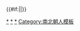 {{Navbox
|state = {{{state|autocollapse}}}
|name = 北魏皇后
|title = [[北魏]][[中國皇后及妃嬪列表#北朝•北魏|皇后]]（附[[東魏]]皇后、[[西魏]]皇后、追尊皇后及[[保太后]]）
| style = width:650px; background:orchid
| group1 =北魏皇后
| list1 = 
 {{Navbox|child
 |evenodd = swap
 | group1 = [[魏道武帝|太祖]]
 | list1 = [[慕容皇后 (拓跋珪)|道武皇后慕容氏]]
 | group2 = [[魏太武帝|世祖]]
 | list2 = [[太武皇后|太武皇后赫連氏]]
 | group3 = [[魏文成帝|高宗]]
 | list3 = [[文成文明皇后|文明皇后馮氏]]
 | group4 = [[魏孝文帝|高祖]]
 | list4 = [[孝文废皇后|皇后馮氏]]<sup>#</sup> - [[孝文幽皇后|幽皇后馮氏]]
 | group5 = [[魏宣武帝|世宗]]
 | list5 = [[宣武順皇后|順皇后于氏]] - 皇后[[高英]]<sup>#</sup>
 | group6 = [[魏孝明帝|肅宗]]
 | list6 = [[胡皇后 (北魏孝明帝)|皇后胡氏]]<sup>#</sup>
 | group7 = [[魏孝庄帝|敬宗]]
 | list7 = [[大尔朱氏|皇后尔朱氏]]<sup>#</sup>
 | group8 = [[元晔|長廣王]]<sup>#</sup>
 | list8 = [[小尔朱氏|皇后爾朱氏]]<sup>#</sup>
 | group9 = [[魏节闵帝|節閔帝]]<sup>#</sup>
 | list9 = [[爾朱皇后 (北魏節閔帝)|皇后爾朱氏]]<sup>#</sup>
 | group10= [[魏孝武帝|孝武帝]]<sup>#</sup>
 | list10 = [[高皇后 (北魏孝武帝)|皇后高氏]]<sup>#</sup>
}}
| group2 = 東魏皇后
| list2 = 
{{Navbox|child
 |evenodd = swap
 | group1 = [[魏孝静帝|孝靜帝]]
 | list1 = [[高皇后 (東魏)|皇后高氏]]
}}
| group3 = 西魏皇后
| list3 = 
{{Navbox|child
 |evenodd = swap
 | group1 = [[元宝炬|文帝]]
 | list1 = [[乙弗皇后|文皇后乙弗氏]]<sup>~</sup> - [[悼皇后 (西魏)|悼皇后郁久閭氏]]
 | group2 = [[元钦|廢帝]]<sup>#</sup>
 | list2 = [[宇文皇后|皇后宇文氏]]<sup>#</sup>
 | group3 = [[魏恭帝|恭帝]]
 | list3 = [[若干皇后|皇后若干氏]]
}}
| group4 = 追封及尊封皇后
| list4 = 
 {{Navbox|child
 |evenodd = swap
 | group1 = [[拓跋力微|始祖]]
 | list1 = [[神元皇后|神元皇后竇氏]]
 | group2 = [[拓跋沙漠汗|文帝]]
 | list2 = [[封皇后|皇后封氏]]
 | group3 = [[拓跋猗㐌|桓帝]]
 | list3 = [[祁皇后|皇后祁氏]]
 | group4 = [[拓跋鬱律|平文帝]]
 | list4 = [[王皇后 (北魏)|平文皇后王氏]]
 | group5 = [[拓跋什翼犍|高祖]]
 | list5 = [[昭成皇后 (北魏)|昭成皇后慕容氏]]
 | group6 = [[拓跋寔|獻明帝]]
 | list6 = [[獻明皇后|獻明皇后賀氏]]
 | group7 = [[魏道武帝|太祖]]
 | list7 = [[宣穆皇后|宣穆皇后劉氏]]
 | group8 = [[魏明元帝|太宗]]
 | list8 = [[昭哀皇后|昭哀皇后姚氏]] - [[明元密皇后|密皇后杜氏]]
 | group9 = [[魏太武帝|世祖]]
 | list9 = [[敬哀皇后 (北魏)|敬哀皇后賀氏]]
 | group10= [[拓跋晃|恭宗]]
 | list10 = [[景穆恭皇后|恭皇后閭氏]]
 | group11 = [[魏文成帝|高宗]]
 | list11 = [[文成元皇后|元皇后李氏]]
 | group12= [[魏献文帝|顯祖]]
 | list12 = [[李夫人 (北魏獻文帝)|思皇后李氏]]
 | group13 = [[魏孝文帝|高祖]]
 | list13 = [[孝文貞皇后|貞皇后林氏]]<sup>#</sup> - [[高照容|文昭皇后高照容]]
 | group14 = [[魏宣武帝|世宗]]
 | list14 = [[宣武靈皇后|靈皇后胡氏]]
 | group15 = [[元勰|肅祖]]
 | list15 = [[李媛華|文穆皇后李媛華]]
 | group16 = [[元劭|孝宣帝]]
 | list16 = [[文恭皇后|文恭皇后李氏]]
 | group17 = [[元怀|武穆帝]]
 | list17 = [[武穆后|-{武穆后}-冯氏]]
 | group18 = [[元愉|文景帝]]<sup>~</sup>
 | list18 = [[杨奥妃|皇后杨奥妃]]<sup>~</sup>
}}
| group5 = 保太后<br />（列出帝王为養子）
| list5 = 
{{Navbox|child
 |evenodd = swap
 | group1 = [[魏太武帝|世祖]]
 | list1 = [[惠太后|惠太后竇氏]]
 | group2 = [[拓跋晃|恭宗]]
 | list2 = [[昭太后|昭太后常氏]]
}}
| group6 = 其他皇帝正室
| list6 = 
{{Navbox|child
 |evenodd = swap
 | group1 = [[拓跋什翼犍|高祖]]
 | list1 = [[慕容氏 (拓跋什翼犍)|代王妃慕容氏]]
 | group2 = [[元羽|先帝]]
 | list2 = [[郑始容|广陵惠王妃郑始容]]
 | group3 = [[元愉|文景帝]]<sup>~</sup>
 | list3 = [[于妃 (元愉之妻)|京兆王妃于氏]]<sup>#</sup>
 | group4 = [[元颢|北海王]]<sup>#</sup>
 | list4 = [[李元姜|北海王妃李元姜]]
 | group5 = [[元悦|汝南王]]<sup>#</sup>
 | list5 = [[閭妃|汝南文宣王妃閭氏]]
}}
| group7 = 其他皇帝生母<br />（列出帝王为子）
| list7 = 
{{Navbox|child
 |evenodd = swap
 | group1 = [[拓跋弗|思帝]]
 | list1 = [[兰妃 (代国)|次妃兰氏]]
 | group2 = [[拓跋余|南安王]]
 | list2 = [[闾左昭仪|左昭仪闾氏]]
 | group3= [[元勰|肅祖]]
 | list3 = [[潘貴人 (北魏獻文帝)|贵人潘氏]]
 | group4 = [[元羽|先帝]]
 | list4 = [[孟椒房|椒房孟氏]]
 | group5 = [[元愉|文景帝]]<sup>~</sup>
 | list5 = [[袁贵人 (北魏孝文帝)|贵人袁氏]]<sup>#</sup>
 | group6 = [[元颢|北海王]]<sup>#</sup>
 | list6 = [[范氏 (元详)|平昌县君范氏]]
 | group7 = [[元悦|汝南王]]<sup>#</sup>
 | list7 = [[羅夫人 (北魏)|清河王太妃羅氏]]<sup>#</sup>
 | group8 = [[元氏 (魏孝明帝女)|女帝]]<sup>#</sup>
 | list8 = [[潘外憐|充华潘外怜]]
 | group9 = [[魏节闵帝|节闵帝]]
 | list9 = [[先太妃|先太妃王氏]]
 | group10 = [[元朗 (安定王)|安定王]]<sup>#</sup>
 | list10 = [[元融_(章武王)#妾室|妾程氏]]
 | group11 = [[魏孝武帝|孝武帝]]<sup>#</sup>
 | list11 = [[李氏 (元怀之妾)|皇太妃李氏]]
 | group12 = [[魏孝静帝|孝靜帝]]
 | list12 = [[胡智 (清河王妃)|清河文宣王妃胡智]] 
}}
|below = 注：<sup>#</sup>者为（未亡国时）被废、（其夫称帝前）离婚或身后被剥夺皇后资格。<sup>~</sup>者为被废后重新得到承认。
|}}<includeonly>{{#if:{{{1|}}}||}}</includeonly><noinclude>
[[Category:中国皇后列表模板|{{PAGENAME}}]]
[[Category:北魏皇后|*]]
[[Category:东魏皇后|*]]
[[Category:西魏皇后|*]]
[[Category:南北朝人模板]]
</noinclude>